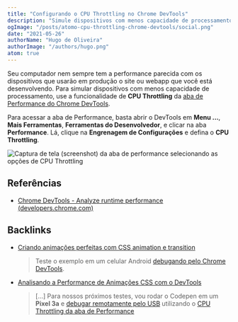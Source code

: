 ```yaml
---
title: "Configurando o CPU Throttling no Chrome DevTools"
description: "Simule dispositivos com menos capacidade de processamento com o CPU Throttling do Chrome DevTools"
ogImage: "/posts/atomo-cpu-throttling-chrome-devtools/social.png"
date: "2021-05-26"
authorName: "Hugo de Oliveira"
authorImage: "/authors/hugo.png"
atom: true
---
```


Seu computador nem sempre tem a performance parecida com os dispositivos que usarão em produção o site ou webapp que você está desenvolvendo. Para simular dispositivos com menos capacidade de processamento, use a funcionalidade de **CPU Throttling** da [aba de Performance do Chrome DevTools](https://triangulo.dev/posts/atomo-aba-performance-devtools).

Para acessar a aba de Performance, basta abrir o DevTools em **Menu ...**, **Mais Ferramentas**, **Ferramentas do Desenvolvedor**, e clicar na aba **Performance**. Lá, clique na **Engrenagem de Configurações** e defina o **CPU Throttling**.

![Captura de tela (screenshot) da aba de performance selecionando as opções de CPU Throttling](/posts/atomo-cpu-throttling-chrome-devtools/performance-chrome-devtools-cpu-throttling.png)

## Referências

- [Chrome DevTools - Analyze runtime performance (developers.chrome.com)](https://developer.chrome.com/docs/devtools/evaluate-performance/)

## Backlinks

- [Criando animações perfeitas com CSS animation e transition](https://triangulo.dev/posts/criando-animacoes-perfeitas-com-css)
  > Teste o exemplo em um celular Android [debugando pelo Chrome DevTools](https://triangulo.dev/posts/atomo-debugar-chrome-do-android-devtools).
- [Analisando a Performance de Animações CSS com o DevTools](https://triangulo.dev/posts/analisando-performance-chrome-devtools)
  > [...] Para nossos próximos testes, vou rodar o Codepen em um **Pixel 3a** e [debugar remotamente pelo USB](https://triangulo.dev/posts/atomo-debugar-chrome-do-android-devtools) utilizando o [CPU Throttling da aba de Performance](https://triangulo.dev/posts/atomo-cpu-throttling-chrome-devtools)
